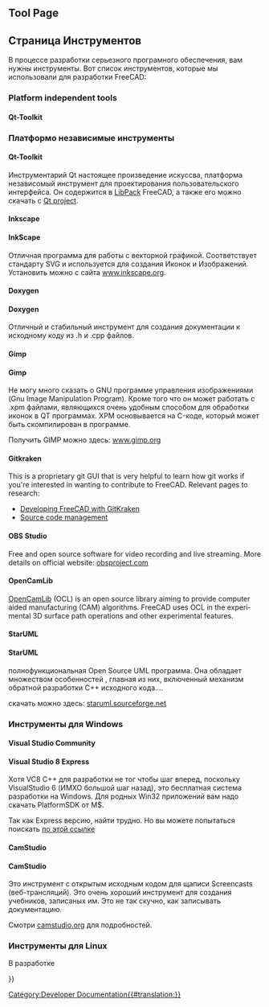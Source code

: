 <languages/>

{{Docnav/ru
|[[Third_Party_Libraries/ru|Сторонние библиотеки]]
|[[Tracker/ru|Tracker]]
}}

{{TOCright}}

<div lang="en" dir="ltr" class="mw-content-ltr">
== Tool Page ==
</div>

<div class="mw-translate-fuzzy">
== Страница Инструментов ==
В процессе разработки серьезного програмного обеспечения, вам нужны инструменты. Вот список инструментов, которые мы использовали для разработки FreeCAD:
</div>

<div lang="en" dir="ltr" class="mw-content-ltr">
=== Platform independent tools ===
</div>

<div lang="en" dir="ltr" class="mw-content-ltr">
==== Qt-Toolkit ====
</div>

<div class="mw-translate-fuzzy">
=== Платформо независимые инструменты ===
 
==== Qt-Toolkit ====
Инструментарий Qt настоящее произведение искуссва, платформа независомый инструмент для проектирования пользовательского интерфейса. Он содержится в [[Third Party Libraries/ru|LibPack]] FreeCAD, а также его можно скачать с [http://qt-project.org/downloads Qt project].
</div>

<div lang="en" dir="ltr" class="mw-content-ltr">
==== Inkscape ====
</div>

<div class="mw-translate-fuzzy">
==== InkScape ====
Отличная программа для работы с векторной графикой. Соответствует стандарту SVG и используется для создания Иконок и Изображений. Установить можно с сайта [http://www.inkscape.org www.inkscape.org].
</div>

<div lang="en" dir="ltr" class="mw-content-ltr">
==== Doxygen ====
</div>

<div class="mw-translate-fuzzy">
==== Doxygen ====
Отличный и стабильный инструмент для создания документации к исходному коду из .h и .cpp файлов.
</div>

<div lang="en" dir="ltr" class="mw-content-ltr">
==== Gimp ====
</div>

<div class="mw-translate-fuzzy">
==== Gimp ====
Не могу много сказать о GNU программе управления изображениями (Gnu Image Manipulation Program). Кроме того что он может работать с .xpm файлами, являющихся очень удобным способом для обработки иконок в QT программах. XPM основывается на C-коде, который может быть скомпилирован в программе.
</div>

<div class="mw-translate-fuzzy">
Получить GIMP можно здесь: [http://www.gimp.org/ www.gimp.org]
</div>

<div lang="en" dir="ltr" class="mw-content-ltr">
==== Gitkraken ====
</div>

<div lang="en" dir="ltr" class="mw-content-ltr">
This is a proprietary git GUI that is very helpful to learn how git works if you're interested in wanting to contribute to FreeCAD. Relevant pages to research:
* [[Developing_FreeCAD_with_GitKraken|Developing FreeCAD with GitKraken]]
* [[Source_code_management|Source code management]]
</div>

<div lang="en" dir="ltr" class="mw-content-ltr">
==== OBS Studio ====
</div>

<div lang="en" dir="ltr" class="mw-content-ltr">
Free and open source software for video recording and live streaming. More details on official website: [https://obsproject.com/ obsproject.com]
</div>

<div lang="en" dir="ltr" class="mw-content-ltr">
==== OpenCamLib ====
</div>

<div lang="en" dir="ltr" class="mw-content-ltr">
[[OpenCamLib|OpenCamLib]] (OCL) is an open source library aiming to provide computer aided manufacturing (CAM) algorithms. FreeCAD uses OCL in the experimental 3D surface path operations and other experimental features.
</div> 

<div lang="en" dir="ltr" class="mw-content-ltr">
==== StarUML ====
</div>

<div class="mw-translate-fuzzy">
==== StarUML ====

полнофункциональная Open Source UML программа. Она обладает множеством особенностей , главная из них, включенный механизм обратной разработки C++ исходного кода....
</div>

<div class="mw-translate-fuzzy">
скачать можно здесь: [http://staruml.sourceforge.net/en/ staruml.sourceforge.net]
</div>

<span id="Tools_on_Windows"></span>
=== Инструменты для Windows ===

<div lang="en" dir="ltr" class="mw-content-ltr">
==== Visual Studio Community ====
</div>

<div class="mw-translate-fuzzy">
==== Visual Studio 8 Express ====
Хотя VC8 C++ для разработки не тог чтобы шаг вперед, поскольку VisualStudio 6 (ИМХО большой шаг назад), это бесплатная система разработки на Windows. Для родных Win32 приложений вам надо скачать PlatformSDK от M$.
</div>

<div class="mw-translate-fuzzy">
Так как Express версию, найти трудно. Но вы можете попытаться поискать [http://msdn.microsoft.com/vstudio/express/visualc/default.aspx по этой ссылке]
</div>

<div lang="en" dir="ltr" class="mw-content-ltr">
==== CamStudio ====
</div>

<div class="mw-translate-fuzzy">
==== CamStudio ====
Это инструмент с открытым исходным кодом для щаписи Screencasts (веб-трансляций). Это очень хороший инструмент для создания учебников, записаных им. Это не так скучно, как записывать документацию.
</div>

<div class="mw-translate-fuzzy">
Смотри [http://camstudio.org/ camstudio.org] для подробностей.
</div>

<span id="Tools_on_Linux"></span>
=== Инструменты для Linux ===

В разработке


{{Docnav/ru
|[[Third_Party_Libraries/ru|Сторонние библиотеки]]
|[[Tracker/ru|Tracker]]
}}

{{Userdocnavi{{#translation:}}}}
[[Category:Developer Documentation{{#translation:}}]]
{{clear}}